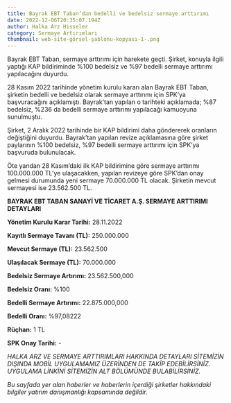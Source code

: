 ```yaml
---
title: Bayrak EBT Taban’dan bedelli ve bedelsiz sermaye arttırımı
date: 2022-12-06T20:35:07.194Z
author: Halka Arz Hisseler
category: Sermaye Artırımları
thumbnail: web-site-görsel-şablonu-kopyası-1-.png
---
```

Bayrak EBT Taban, sermaye arttırımı için harekete geçti. Şirket, konuyla ilgili yaptığı KAP bildiriminde %100 bedelsiz ve %97 bedelli sermaye arttırımı yapılacağını duyurdu.

28 Kasım 2022 tarihinde yönetim kurulu kararı alan Bayrak EBT Taban, şirketin bedelli ve bedelsiz olarak sermaye arttırımı için SPK’ya başvuracağını açıklamıştı. Bayrak’tan yapılan o tarihteki açıklamada; %87 bedelsiz, %236 da bedelli sermaye arttırımı yapılacağı kamuoyuna sunulmuştu.

Şirket, 2 Aralık 2022 tarihinde bir KAP bildirimi daha göndererek oranların değiştiğini duyurdu. Bayrak’tan yapılan revize açıklamasına göre şirket paylarının %100 bedelsiz, %97 bedelli sermaye arttırımı için SPK’ya başvuruda bulunulacak.

Öte yandan 28 Kasım’daki ilk KAP bildirimine göre sermaye arttırımı 100.000.000 TL’ye ulaşacakken, yapılan revizeye göre SPK’dan onay gelmesi durumunda yeni sermaye 70.000.000 TL olacak. Şirketin mevcut sermayesi ise 23.562.500 TL.

**BAYRAK EBT TABAN SANAYİ VE TİCARET A.Ş. SERMAYE ARTTIRIMI DETAYLARI**

**Yönetim Kurulu Karar Tarihi:** 28.11.2022 

**Kayıtlı Sermaye Tavanı (TL):** 250.000.000

**Mevcut Sermaye (TL):** 23.562.500

**Ulaşılacak Sermaye (TL):** 70.000.000

**Bedelsiz Sermaye Artırımı:** 23.562.500,000

**Bedelsiz Oranı:** %100

**Bedelli Sermaye Artırımı:** 22.875.000,000

**Bedelli Oranı:** %97,08222

**Rüçhan:** 1 TL

**SPK Onay Tarihi:** -

*H﻿ALKA ARZ VE SERMAYE ARTTIRIMLARI HAKKINDA DETAYLARI SİTEMİZİN DIŞINDA MOBİL UYGULAMAMIZ ÜZERİNDEN DE TAKİP EDEBİLİRSİNİZ. UYGULAMA LİNKİNİ SİTEMİZİN ALT BÖLÜMÜNDE BULABİLİRSİNİZ.*

*Bu sayfada yer alan haberler ve haberlerin içerdiği şirketler hakkındaki bilgiler yatırım danışmanlığı kapsamında değildir.*